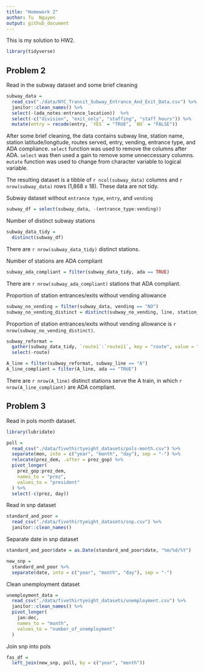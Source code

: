 ```yaml
---
title: "Homework 2"
author: Tu  Nguyen
output: github_document
---
```


This is my solution to HW2.


```r
library(tidyverse)
```

## Problem 2

Read in the subway dataset and some brief cleaning

```r
subway_data = 
  read_csv("./data/NYC_Transit_Subway_Entrance_And_Exit_Data.csv") %>% 
  janitor::clean_names() %>% 
  select(-(ada_notes:entrance_location))  %>% 
  select(-c("division", "exit_only", "staffing", "staff_hours")) %>% 
  mutate(entry = recode(entry, `YES` = "TRUE", `NO` = "FALSE"))
```

After some brief cleaning, the data contains subway line, station name, station latitude/longitude, routes served, entry, vending, entrance type, and ADA compliance. `select` function was used to remove the columns after ADA. `select` was then used a gain to remove some unneccessary columns. `mutate` function was used to change from character variable to logical variable. 

The resulting dataset is a tibble of `r ncol(subway_data)` columns and `r nrow(subway_data)` rows (1,868 x 18). These data are not tidy. 

Subway dataset without `entrance type`, `entry`, and `vending`
```r
subway_df = select(subway_data, -(entrance_type:vending))
```

Number of distinct subway stations
```r
subway_data_tidy = 
  distinct(subway_df)
```
There are `r nrow(subway_data_tidy)` distinct stations. 

Number of stations are ADA compliant
```r
subway_ada_compliant = filter(subway_data_tidy, ada == TRUE)
```
There are `r nrow(subway_ada_compliant)` stations that ADA compliant. 

Proportion of station entrances/exits without vending allowance
```r
subway_no_vending = filter(subway_data, vending == "NO")
subway_no_vending_distinct = distinct(subway_no_vending, line, station_name, vending)
```
Proportion of station entrances/exits without vending allowance is `r nrow(subway_no_vending_distinct)`. 


```r
subway_reformat = 
  gather(subway_data_tidy, `route1`:`route11`, key = "route", value = "subway_line") %>% 
  select(-route)

A_line = filter(subway_reformat, subway_line == "A")
A_line_compliant = filter(A_line, ada == "TRUE")
```
There are `r nrow(A_line)` distinct stations serve the A train, in which `r nrow(A_line_compliant)` are ADA compliant. 


## Problem 3

Read in pols month dataset. 

```r
library(lubridate)
```


```r
poll = 
  read_csv("./data/fivethirtyeight_datasets/pols-month.csv") %>% 
  separate(mon, into = c("year", "month", "day"), sep = "-") %>% 
  relocate(prez_dem, .after = prez_gop) %>% 
  pivot_longer(
    prez_gop:prez_dem,
    names_to = "prez",
    values_to = "president"
  ) %>% 
  select(-c(prez, day))
```

Read in snp dataset

```r
standard_and_poor = 
  read_csv("./data/fivethirtyeight_datasets/snp.csv") %>% 
  janitor::clean_names()
```

Separate date in snp dataset

```r
standard_and_poor$date = as.Date(standard_and_poor$date, "%m/%d/%Y")
```

```r
new_snp = 
  standard_and_poor %>% 
  separate(date, into = c("year", "month", "day"), sep = "-")
```

Clean unemployment dataset

```r
unemployment_data = 
  read_csv("./data/fivethirtyeight_datasets/unemployment.csv") %>% 
  janitor::clean_names() %>% 
  pivot_longer(
    jan:dec,
    names_to = "month",
    values_to = "number_of_unemployment"
  )
```


Join snp into pols

```r
fas_df = 
  left_join(new_snp, poll, by = c("year", "month"))
```










